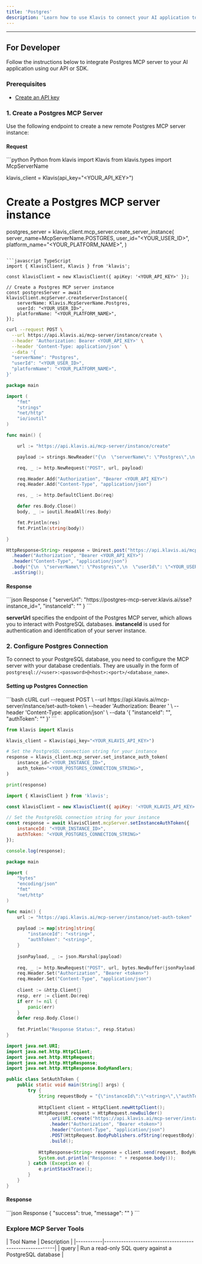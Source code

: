 ```yaml
---
title: 'Postgres'
description: 'Learn how to use Klavis to connect your AI application to Postgres MCP Server'
---
```



<NoCodeSnippet />

---

## For Developer

Follow the instructions below to integrate Postgres MCP server to your AI application using our API or SDK.

### Prerequisites

- [Create an API key](https://www.klavis.ai/home/api-keys)

### 1. Create a Postgres MCP Server

Use the following endpoint to create a new remote Postgres MCP server instance:

#### Request
<CodeGroup>
```python Python
from klavis import Klavis
from klavis.types import McpServerName

klavis_client = Klavis(api_key="<YOUR_API_KEY>")

# Create a Postgres MCP server instance
postgres_server = klavis_client.mcp_server.create_server_instance(
    server_name=McpServerName.POSTGRES,
    user_id="<YOUR_USER_ID>",
    platform_name="<YOUR_PLATFORM_NAME>",
)
```

```javascript TypeScript
import { KlavisClient, Klavis } from 'klavis';

const klavisClient = new KlavisClient({ apiKey: '<YOUR_API_KEY>' });

// Create a Postgres MCP server instance
const postgresServer = await klavisClient.mcpServer.createServerInstance({
    serverName: Klavis.McpServerName.Postgres,
    userId: "<YOUR_USER_ID>",
    platformName: "<YOUR_PLATFORM_NAME>",
});
```

```bash cURL
curl --request POST \
  --url https://api.klavis.ai/mcp-server/instance/create \
  --header 'Authorization: Bearer <YOUR_API_KEY>' \
  --header 'Content-Type: application/json' \
  --data '{
  "serverName": "Postgres",
  "userId": "<YOUR_USER_ID>",
  "platformName": "<YOUR_PLATFORM_NAME>",
}'
```

```go Go
package main

import (
	"fmt"
	"strings"
	"net/http"
	"io/ioutil"
)

func main() {

	url := "https://api.klavis.ai/mcp-server/instance/create"

	payload := strings.NewReader("{\n  \"serverName\": \"Postgres\",\n  \"userId\": \"<YOUR_USER_ID>\",\n  \"platformName\": \"<YOUR_PLATFORM_NAME>\"\n}")

	req, _ := http.NewRequest("POST", url, payload)

	req.Header.Add("Authorization", "Bearer <YOUR_API_KEY>")
	req.Header.Add("Content-Type", "application/json")

	res, _ := http.DefaultClient.Do(req)

	defer res.Body.Close()
	body, _ := ioutil.ReadAll(res.Body)

	fmt.Println(res)
	fmt.Println(string(body))

}
```

```java Java
HttpResponse<String> response = Unirest.post("https://api.klavis.ai/mcp-server/instance/create")
  .header("Authorization", "Bearer <YOUR_API_KEY>")
  .header("Content-Type", "application/json")
  .body("{\n  \"serverName\": \"Postgres\",\n  \"userId\": \"<YOUR_USER_ID>\",\n  \"platformName\": \"<YOUR_PLATFORM_NAME>\"\n}")
  .asString();
```
</CodeGroup>

#### Response
<CodeGroup>
```json Response
{
  "serverUrl": "https://postgres-mcp-server.klavis.ai/sse?instance_id=<instance-id>",
  "instanceId": "<instance-id>"
}
```
</CodeGroup>

<Check>**serverUrl** specifies the endpoint of the Postgres MCP server, which allows you to interact with PostgreSQL databases.</Check>
<Note>**instanceId** is used for authentication and identification of your server instance.</Note>

### 2. Configure Postgres Connection

To connect to your PostgreSQL database, you need to configure the MCP server with your database credentials.
They are usually in the form of `postgresql://<user>:<password>@<host>:<port>/<database_name>`.

#### Setting up Postgres Connection

<CodeGroup>
```bash cURL
curl --request POST \
  --url https://api.klavis.ai/mcp-server/instance/set-auth-token \
  --header 'Authorization: Bearer <token>' \
  --header 'Content-Type: application/json' \
  --data '{
  "instanceId": "<string>",
  "authToken": "<string>"
}'
```

```python Python
from klavis import Klavis

klavis_client = Klavis(api_key="<YOUR_KLAVIS_API_KEY>")

# Set the PostgreSQL connection string for your instance
response = klavis_client.mcp_server.set_instance_auth_token(
    instance_id="<YOUR_INSTANCE_ID>",
    auth_token="<YOUR_POSTGRES_CONNECTION_STRING>",
)

print(response)
```

```javascript TypeScript
import { KlavisClient } from 'klavis';

const klavisClient = new KlavisClient({ apiKey: '<YOUR_KLAVIS_API_KEY>' });

// Set the PostgreSQL connection string for your instance
const response = await klavisClient.mcpServer.setInstanceAuthToken({
    instanceId: "<YOUR_INSTANCE_ID>",
    authToken: "<YOUR_POSTGRES_CONNECTION_STRING>"
});

console.log(response);
```


```go Go
package main

import (
	"bytes"
	"encoding/json"
	"fmt"
	"net/http"
)

func main() {
	url := "https://api.klavis.ai/mcp-server/instance/set-auth-token"
	
	payload := map[string]string{
		"instanceId": "<string>",
		"authToken": "<string>",
	}
	
	jsonPayload, _ := json.Marshal(payload)
	
	req, _ := http.NewRequest("POST", url, bytes.NewBuffer(jsonPayload))
	req.Header.Set("Authorization", "Bearer <token>")
	req.Header.Set("Content-Type", "application/json")
	
	client := &http.Client{}
	resp, err := client.Do(req)
	if err != nil {
		panic(err)
	}
	defer resp.Body.Close()
	
	fmt.Println("Response Status:", resp.Status)
}
```

```java Java
import java.net.URI;
import java.net.http.HttpClient;
import java.net.http.HttpRequest;
import java.net.http.HttpResponse;
import java.net.http.HttpResponse.BodyHandlers;

public class SetAuthToken {
    public static void main(String[] args) {
        try {
            String requestBody = "{\"instanceId\":\"<string>\",\"authToken\":\"<string>\"}";
            
            HttpClient client = HttpClient.newHttpClient();
            HttpRequest request = HttpRequest.newBuilder()
                .uri(URI.create("https://api.klavis.ai/mcp-server/instance/set-auth-token"))
                .header("Authorization", "Bearer <token>")
                .header("Content-Type", "application/json")
                .POST(HttpRequest.BodyPublishers.ofString(requestBody))
                .build();
                
            HttpResponse<String> response = client.send(request, BodyHandlers.ofString());
            System.out.println("Response: " + response.body());
        } catch (Exception e) {
            e.printStackTrace();
        }
    }
}
```
</CodeGroup>

#### Response
<CodeGroup>
```json Response
{
  "success": true,
  "message": "<string>"
}
```
</CodeGroup>

### Explore MCP Server Tools

<Accordion title="Tools Information">
| Tool Name | Description                                             |
|-----------|---------------------------------------------------------|
| query     | Run a read-only SQL query against a PostgreSQL database |
</Accordion>